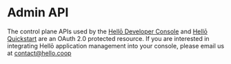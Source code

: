 # Admin API

The control plane APIs used by the [Hellō Developer Console](https://console.hello.coop) and [Hellō Quickstart](https://quickstart.hello.coop) are an OAuth 2.0 protected resource. If you are interested in integrating Hellō application management into your console, please email us at [contact@hello.coop](mailto:contact@hello.coop?subject=Hellō+Controle-Plane+Inquiry)